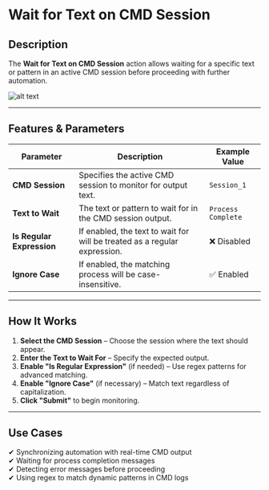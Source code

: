 # **Wait for Text on CMD Session**

## Description

The **Wait for Text on CMD Session** action allows waiting for a specific text or pattern in an active CMD session before proceeding with further automation.

![alt text](../../../assets/cmd-session/wait-for-text-on-cmd-session-1.png)

---

## **Features & Parameters**

| Parameter | Description | Example Value |
|-----------|------------|---------------|
| **CMD Session** | Specifies the active CMD session to monitor for output text. | `Session_1` |
| **Text to Wait** | The text or pattern to wait for in the CMD session output. | `Process Complete` |
| **Is Regular Expression** | If enabled, the text to wait for will be treated as a regular expression. | ❌ Disabled |
| **Ignore Case** | If enabled, the matching process will be case-insensitive. | ✅ Enabled |

---

## **How It Works**

1. **Select the CMD Session** – Choose the session where the text should appear.
2. **Enter the Text to Wait For** – Specify the expected output.
3. **Enable "Is Regular Expression"** (if needed) – Use regex patterns for advanced matching.
4. **Enable "Ignore Case"** (if necessary) – Match text regardless of capitalization.
5. **Click "Submit"** to begin monitoring.

---

## **Use Cases**

✔ Synchronizing automation with real-time CMD output  
✔ Waiting for process completion messages  
✔ Detecting error messages before proceeding  
✔ Using regex to match dynamic patterns in CMD logs  